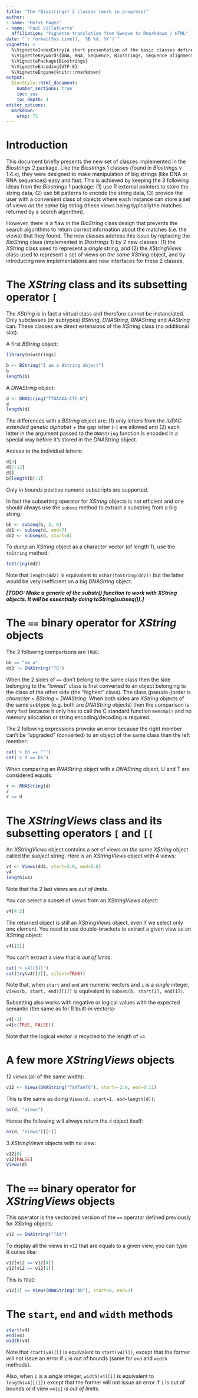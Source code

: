 ```yaml
---
title: "The *Biostrings* 2 classes (work in progress)"
author: 
- name: "Hervé Pagès"
- name: "Paul Villafuerte"
  affiliation: "Vignette translation from Sweave to Rmarkdown / HTML"
date: "`r format(Sys.time(), '%B %d, %Y')`"
vignette: >
  %\VignetteIndexEntry{A short presentation of the basic classes defined in Biostrings 2}
  %\VignetteKeywords{DNA, RNA, Sequence, Biostrings, Sequence alignment}
  %\VignettePackage{Biostrings}
  %\VignetteEncoding{UTF-8}
  %\VignetteEngine{knitr::rmarkdown}
output:
  BiocStyle::html_document:
    number_sections: true
    toc: yes
    toc_depth: 4
editor_options: 
  markdown:   
    wrap: 72 
---
```

  
# Introduction

This document briefly presents the new set of classes implemented in the
*Biostrings* 2 package. Like the *Biostrings* 1 classes (found in
*Biostrings* v 1.4.x), they were designed to make manipulation of big
strings (like DNA or RNA sequences) easy and fast. This is achieved by
keeping the 3 following ideas from the *Biostrings* 1 package: (1) use R
external pointers to store the string data, (2) use bit patterns to
encode the string data, (3) provide the user with a convenient class of
objects where each instance can store a set of views *on the same* big
string (these views being typicallythe matches returned by a search
algorithm).

However, there is a flaw in the *BioString* class design that prevents
the search algorithms to return correct information about the matches
(i.e. the views) that they found. The new classes address this issue by
replacing the *BioString* class (implemented in *Biostrings* 1) by 2 new
classes: (1) the *XString* class used to represent a *single* string,
and (2) the *XStringViews* class used to represent a set of views *on
the same* *XString* object, and by introducing new implementations and 
new interfaces for these 2 classes.

# The *XString* class and its subsetting operator `[`

The *XString* is in fact a virtual class and therefore cannot be
instanciated. Only subclasses (or subtypes) *BString*, *DNAString*,
*RNAString* and *AAString* can. These classes are direct extensions of
the *XString* class (no additional slot).

A first *BString* object:

```r
library(Biostrings)
```

```r
b <- BString("I am a BString object")
b
length(b)
```

A *DNAString* object:

```r
d <- DNAString("TTGAAAA-CTC-N")
d
length(d)
```

The differences with a *BString* object are: (1) only letters from the
*IUPAC extended genetic alphabet* + the gap letter (`-`) are allowed and
(2) each letter in the argument passed to the `DNAString` function is
encoded in a special way before it's stored in the *DNAString* object.

Access to the individual letters:

```r
d[3]
d[7:12]
d[]
b[length(b):1]
```

Only *in bounds* positive numeric subscripts are supported.

In fact the subsetting operator for *XString* objects is not efficient
and one should always use the `subseq` method to extract a substring
from a big string:

```r
bb <- subseq(b, 3, 6)
dd1 <- subseq(d, end=7)
dd2 <- subseq(d, start=8)
```

To *dump* an *XString* object as a character vector (of length 1), use
the `toString` method:

```r
toString(dd2)
```

Note that `length(dd2)` is equivalent to `nchar(toString(dd2))` but the
latter would be very inefficient on a big *DNAString* object.

_**[TODO: Make a generic of the substr() function to work with XString
objects. It will be essentially doing toString(subseq()).]**_

# The `==` binary operator for *XString* objects

The 2 following comparisons are `TRUE`:

```r
bb == "am a"
dd2 != DNAString("TG")
```

When the 2 sides of `==` don't belong to the same class then the side
belonging to the "lowest" class is first converted to an object
belonging to the class of the other side (the "highest" class). The
class (pseudo-)order is *character* \< *BString* \< *DNAString*. When
both sides are *XString* objects of the same subtype (e.g. both are
*DNAString* objects) then the comparison is very fast because it only
has to call the C standard function `memcmp()` and no memory allocation
or string encoding/decoding is required.

The 2 following expressions provoke an error because the right member
can't be "upgraded" (converted) to an object of the same class than the
left member:

```r
cat('> bb == ""')
cat('> d == bb')
```

When comparing an *RNAString* object with a *DNAString* object, U and T
are considered equals:

```r
r <- RNAString(d)
r
r == d
```

# The *XStringViews* class and its subsetting operators `[` and `[[`

An *XStringViews* object contains a set of views *on the same* *XString*
object called the *subject* string. Here is an *XStringViews* object
with 4 views:

```r
v4 <- Views(dd2, start=3:0, end=5:8)
v4
length(v4)
```

Note that the 2 last views are *out of limits*.

You can select a subset of views from an *XStringViews* object:

```r
v4[4:2]
```

The returned object is still an *XStringViews* object, even if we select
only one element. You need to use double-brackets to extract a given
view as an *XString* object:

```r
v4[[2]]
```

You can't extract a view that is *out of limits*:

```r
cat('> v4[[3]]')
cat(try(v4[[3]], silent=TRUE))
```

Note that, when `start` and `end` are numeric vectors and `i` is a
*single* integer, `Views(b, start, end)[[i]]` is equivalent to
`subseq(b, start[i], end[i])`.

Subsetting also works with negative or logical values with the expected
semantic (the same as for R built-in vectors):

```r
v4[-3]
v4[c(TRUE, FALSE)]
```

Note that the logical vector is recycled to the length of `v4`.

# A few more *XStringViews* objects

12 views (all of the same width):

```r
v12 <- Views(DNAString("TAATAATG"), start=-2:9, end=0:11)
```

This is the same as doing `Views(d, start=1, end=length(d))`:

```r
as(d, "Views")
```

Hence the following will always return the `d` object itself:

```r
as(d, "Views")[[1]]
```

3 *XStringViews* objects with no view:

```r
v12[0]
v12[FALSE]
Views(d)
```

# The `==` binary operator for *XStringViews* objects

This operator is the vectorized version of the `==` operator defined
previously for *XString* objects:

```r
v12 == DNAString("TAA")
```

To display all the views in `v12` that are equals to a given view, you
can type R cuties like:

```r
v12[v12 == v12[4]]
v12[v12 == v12[1]]
```

This is `TRUE`:

```r
v12[3] == Views(RNAString("AU"), start=0, end=2)
```

# The `start`, `end` and `width` methods

```r
start(v4)
end(v4)
width(v4)
```

Note that `start(v4)[i]` is equivalent to `start(v4[i])`, except that
the former will not issue an error if `i` is out of bounds (same for
`end` and `width` methods).

Also, when `i` is a *single* integer, `width(v4)[i]` is equivalent to
`length(v4[[i]])` except that the former will not issue an error if `i`
is out of bounds or if view `v4[i]` is *out of limits*.
